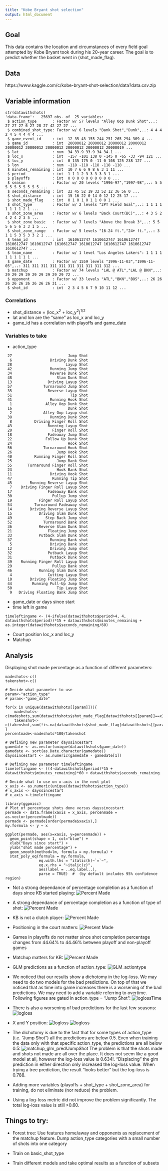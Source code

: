 ```yaml
---
title: "Kobe Bryant shot selection"
output: html_document
---
```


## Goal 
This data contains the location and circumstances of every field goal attempted by Kobe Bryant took during his 20-year career. The goal is to predict whether the basket went in (shot_made_flag).

## Data
https://www.kaggle.com/c/kobe-bryant-shot-selection/data?data.csv.zip

## Variable information
 
```
str(datawithshots)
'data.frame':	25697 obs. of  25 variables:
 $ action_type       : Factor w/ 57 levels "Alley Oop Dunk Shot",..: 27 27 27 6 27 28 27 42 27 27 ...
 $ combined_shot_type: Factor w/ 6 levels "Bank Shot","Dunk",..: 4 4 4 2 4 5 4 4 4 4 ...
 $ game_event_id     : int  12 35 43 155 244 251 265 294 309 4 ...
 $ game_id           : int  20000012 20000012 20000012 20000012 20000012 20000012 20000012 20000012 20000012 20000019 ...
 $ lat               : num  34 33.9 33.9 34 34.1 ...
 $ loc_x             : int  -157 -101 138 0 -145 0 -65 -33 -94 121 ...
 $ loc_y             : int  0 135 175 0 -11 0 108 125 238 127 ...
 $ lon               : num  -118 -118 -118 -118 -118 ...
 $ minutes_remaining : int  10 7 6 6 9 8 6 3 1 11 ...
 $ period            : int  1 1 1 2 3 3 3 3 3 1 ...
 $ playoffs          : int  0 0 0 0 0 0 0 0 0 0 ...
 $ season            : Factor w/ 20 levels "1996-97","1997-98",..: 5 5 5 5 5 5 5 5 5 5 ...
 $ seconds_remaining : int  22 45 52 19 32 52 12 36 56 0 ...
 $ shot_distance     : int  15 16 22 0 14 0 12 12 25 17 ...
 $ shot_made_flag    : int  0 1 0 1 0 1 1 0 0 1 ...
 $ shot_type         : Factor w/ 2 levels "2PT Field Goal",..: 1 1 1 1 1 1 1 1 2 1 ...
 $ shot_zone_area    : Factor w/ 6 levels "Back Court(BC)",..: 4 3 5 2 4 2 4 2 3 5 ...
 $ shot_zone_basic   : Factor w/ 7 levels "Above the Break 3",..: 5 5 5 6 5 6 3 3 1 5 ...
 $ shot_zone_range   : Factor w/ 5 levels "16-24 ft.","24+ ft.",..: 3 1 1 5 3 5 3 3 2 1 ...
 $ team_id           : int  1610612747 1610612747 1610612747 1610612747 1610612747 1610612747 1610612747 1610612747 1610612747 1610612747 ...
 $ team_name         : Factor w/ 1 level "Los Angeles Lakers": 1 1 1 1 1 1 1 1 1 1 ...
 $ game_date         : Factor w/ 1559 levels "1996-11-03","1996-11-05",..: 311 311 311 311 311 311 311 311 311 312 ...
 $ matchup           : Factor w/ 74 levels "LAL @ ATL","LAL @ BKN",..: 29 29 29 29 29 29 29 29 29 72 ...
 $ opponent          : Factor w/ 33 levels "ATL","BKN","BOS",..: 26 26 26 26 26 26 26 26 26 31 ...
 $ shot_id           : int  2 3 4 5 6 7 9 10 11 12 ...
```

### Correlations 
* shot_distance = (loc_x$^2$ + loc_y$^2$)$^{1/2}$
* lat and lon are the "same" as loc_x and loc_y
* game_id has a correlation with playoffs and game_date

### Variables to take
* action_type
```
 27                         Jump Shot
  6                 Driving Dunk Shot
 28                        Layup Shot
 42                 Running Jump Shot
 34                 Reverse Dunk Shot
 48                    Slam Dunk Shot
 13                Driving Layup Shot
 57              Turnaround Jump Shot
 35                Reverse Layup Shot
 51                          Tip Shot
 41                 Running Hook Shot
  1               Alley Oop Dunk Shot
 16                         Dunk Shot
  2              Alley Oop Layup shot
 38                 Running Dunk Shot
  8          Driving Finger Roll Shot
 43                Running Layup Shot
 20                  Finger Roll Shot
 18                Fadeaway Jump Shot
 22               Follow Up Dunk Shot
 24                         Hook Shot
 56              Turnaround Hook Shot
 26                    Jump Hook Shot
 40          Running Finger Roll Shot
 25                    Jump Bank Shot
 55       Turnaround Finger Roll Shot
 23                    Hook Bank Shot
 11                 Driving Hook Shot
 47                  Running Tip Shot
 45        Running Reverse Layup Shot
  7    Driving Finger Roll Layup Shot
 17                Fadeaway Bank shot
 30                  Pullup Jump shot
 19            Finger Roll Layup Shot
 54          Turnaround Fadeaway shot
 14        Driving Reverse Layup Shot
 15            Driving Slam Dunk Shot
 49               Step Back Jump shot
 52              Turnaround Bank shot
 36            Reverse Slam Dunk Shot
 21                Floating Jump shot
 33            Putback Slam Dunk Shot
 37                 Running Bank shot
  5                 Driving Bank shot
 12                 Driving Jump shot
 32                Putback Layup Shot
 31                 Putback Dunk Shot
 39    Running Finger Roll Layup Shot
 29                  Pullup Bank shot
 46            Running Slam Dunk Shot
  4                Cutting Layup Shot
 10        Driving Floating Jump Shot
 44         Running Pull-Up Jump Shot
 50                    Tip Layup Shot
  9   Driving Floating Bank Jump Shot
```
* game_date or days since start
* time left in game 
```
timeleftingame <- (4-ifelse(datawithshots$period>4, 4, datawithshots$period))*15 + datawithshots$minutes_remaining + as.integer(datawithshots$seconds_remaining/60)
```
* Court position loc_x and loc_y
* Matchup

## Analysis
Displaying shot made percentage as a function of different parameters: 

```
madeshots<-c()
takenshot<-c()

# Decide what parameter to use
param<-"action_type"
# param<-"game_date"

for(x in unique(datawithshots[[param]])){
    madeshots<-c(madeshots,sum(datawithshots$shot_made_flag[datawithshots[[param]]==x]))
    takenshot<-c(takenshot,sum(!is.na(datawithshots$shot_made_flag[datawithshots[[param]]==x])))
}
percentmade<-madeshots*100/takenshot

# Defining new parameter dayssincestart
gamedate <- as.vector(unique(datawithshots$game_date))
gamedate <- sort(as.Date.character(gamedate))
dayssincestart <- as.numeric(gamedate - gamedate[1])

# Defining new parameter timeleftingame
timeleftingame <- ((4-datawithshots$period)*15 + datawithshots$minutes_remaining)*60 + datawithshots$seconds_remaining

# Decide what to use on x-axis in the next plot
x_axis <- as.numeric(unique(datawithshots$action_type))
# x_axis <- dayssincestart
# x_axis <-timeleftingame

library(ggpmisc)
# Plot of percentage shots done versus dayssincestart 
permade <- data.frame(xaxis = x_axis, percenmade = as.vector(percentmade))
permade <- permade[order(permade$xaxis),]
my.formula <- y ~ x

ggplot(permade, aes(x=xaxis, y=percenmade)) + 
  geom_point(shape = 1, col="blue") +
  xlab("Days since start") +
  ylab("shot made percentage") +
  geom_smooth(method=lm, formula = my.formula) +
  stat_poly_eq(formula = my.formula,
               eq.with.lhs = "italic(h)~`=`~",
               eq.x.rhs = "~italic(z)",
               aes(label = ..eq.label..), 
               parse = TRUE)  #  (by default includes 95% confidence region)
```

* Not a strong dependance of percentage completion as a function of days since KB started playing:
![Percent Made](PercentMadeDays.png)
* A strong dependance of percentage completion as a function of type of shot:
![Percent Made](PercentMadeTypeShot.png)
* KB is not a clutch player: 
![Percent Made](PercentMadeTimeLeft.png)
* Positioning in the court matters:
![Percent Made](PercentMadeCourtPos.png)
* Games in playoffs do not matter since shot completion percentage changes from 44.64% to 44.46% between playoff and non-playoff games
* Matchup matters for KB:
![Percent Made](PercentMadeMatchup.png)

* GLM predictions as a function of action_type:
![GLM_actiontype](PredictionGLM_actiontype.png)

* We noticed that our results show a dichotomy in the log-loss. We may need to do two models for the bad predictions. On top of that we noticed that as time into game increases there is a worsening of the bad predictions. We may need to add a variable referring to overtime. Following figures are gated in action_type = "Jump Shot":
![loglossTime](LogLossTime.png)

* There is also a worsening of bad predictions for the last few seasons:
![logloss](LogLossDaysSince.png)

* X and Y position:
![logloss](LogLossX.png)
![logloss](LogLossY.png)

* The dichotomy is due to the fact that for some types of action_type (i.e. "Jump Shot") all the predictions are below 0.5.  Even when training the data only with that specific action_type, the predictions are all below 0.5:
![matchup_glm_pred!JumpShot](matchup_glm_pred!JumpShot.png)
The problem is that the shots made and shots not made are all over the place. It does not seem like a good model at all, however the log-loss value is 0.634!. "Displacing" the glm prediction in either direction only increased the log-loss value. When trying a tree prediction, the result "looks better" but the log-loss is 0.788.

* Adding more variables (playoffs + shot_type + shot_zone_area) for training, do not eliminate (nor reduce) the problem. 

* Using a log-loss metric did not improve the problem significantly. The total log-loss value is still >0.60.

## Things to try:

- Forest tree:  Use features home/away and opponents as replacement of the matchup feature. Dump action_type categories with a small number of shots into one category

- Train on basic_shot_type

- Train different models and take optimal results as a function of subsets